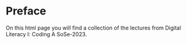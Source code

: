 # Preface {.unnumbered}

On this html page you will find a collection of the lectures from Digital Literacy I: Coding A SoSe-2023.
